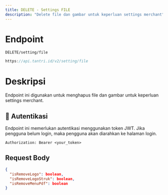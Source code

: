 ```yaml
---
title: DELETE - Settings FILE
description: "Delete file dan gambar untuk keperluan settings merchant"
---
```


# Endpoint

`DELETE/setting/file`

```ts
https://api.tantri.id/v2/setting/file
```

# Deskripsi

Endpoint ini digunakan untuk menghapus file dan gambar untuk keperluan settings merchant.

## 🔑 Autentikasi

Endpoint ini memerlukan autentikasi menggunakan token JWT. Jika pengguna belum login, maka pengguna akan diarahkan ke halaman login.

```http
Authorization: Bearer <your_token>
```

## Request Body

```json
{
  "isRemoveLogo": boolean,
  "isRemoveLogoStruk": boolean,
  "isRemoveMenuPdf": boolean
}
```
